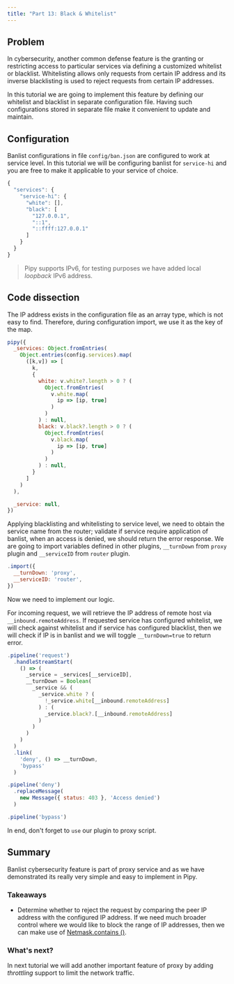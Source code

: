 ```yaml
---
title: "Part 13: Black & Whitelist"
---
```


## Problem

In cybersecurity, another common defense feature is the granting or restricting access to particular services via defining a customized whitelist or blacklist. Whitelisting allows only requests from certain IP address and its inverse blacklisting is used to reject requests from certain IP addresses.

In this tutorial we are going to implement this feature by defining our whitelist and blacklist in separate configuration file. Having such configurations stored in separate file make it convenient to update and maintain.

## Configuration

Banlist configurations in file `config/ban.json` are configured to work at service level. In this tutorial we will be configuring banlist for `service-hi` and you are free to make it applicable to your service of choice.

```js
{
  "services": {
    "service-hi": {
      "white": [],
      "black": [
        "127.0.0.1",
        "::1",
        "::ffff:127.0.0.1"
      ]
    }
  }
}
```

> Pipy supports IPv6, for testing purposes we have added local *loopback* IPv6 address.

## Code dissection

The IP address exists in the configuration file as an array type, which is not easy to find. Therefore, during configuration import, we use it as the key of the map.

```js
pipy({
  _services: Object.fromEntries(
    Object.entries(config.services).map(
      ([k,v]) => [
        k,
        {
          white: v.white?.length > 0 ? (
            Object.fromEntries(
              v.white.map(
                ip => [ip, true]
              )
            )
          ) : null,
          black: v.black?.length > 0 ? (
            Object.fromEntries(
              v.black.map(
                ip => [ip, true]
              )
            )
          ) : null,
        }
      ]
    )
  ),

  _service: null,
})
```

Applying blacklisting and whitelisting to service level, we need to obtain the service name from the router; validate if service require application of banlist, when an access is denied, we should return the error response. We are going to import variables defined in other plugins, `__turnDown` from `proxy` plugin and `__serviceID` from `router` plugin.

```js
.import({
  __turnDown: 'proxy',
  __serviceID: 'router',
})
```

Now we need to implement our logic.

For incoming request, we will retrieve the IP address of remote host via `__inbound.remoteAddress`. If requested service has configured whitelist, we will check against whitelist and if service has configured blacklist, then we will check if IP is in banlist and we will toggle `__turnDown=true` to return error.

```js
.pipeline('request')
  .handleStreamStart(
    () => (
      _service = _services[__serviceID],
      __turnDown = Boolean(
        _service && (
          _service.white ? (
            !_service.white[__inbound.remoteAddress]
          ) : (
            _service.black?.[__inbound.remoteAddress]
          )
        )
      )
    )
  )
  .link(
    'deny', () => __turnDown,
    'bypass'
  )

.pipeline('deny')
  .replaceMessage(
    new Message({ status: 403 }, 'Access denied')
  )

.pipeline('bypass')  
```

In end, don't forget to `use` our plugin to proxy script.

## Summary

Banlist cybersecurity feature is part of proxy service and as we have demonstrated its really very simple and easy to implement in Pipy.

### Takeaways

* Determine whether to reject the request by comparing the peer IP address with the configured IP address. If we need much broader control where we would like to block the range of IP addresses, then we can make use of [Netmask.contains ()](/reference/api/Netmask/contains).

### What's next?

In next tutorial we will add another important feature of proxy by adding *throttling* support to limit the network traffic.